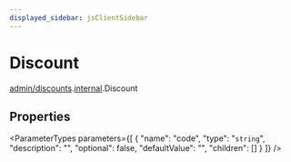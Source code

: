 ```yaml
---
displayed_sidebar: jsClientSidebar
---
```



# Discount

[admin/discounts](../../modules/admin_discounts.mdx).[internal](../../admin_discounts/modules/admin_discounts.internal.mdx).Discount

## Properties

<ParameterTypes parameters={[
  {
    "name": "code",
    "type": "`string`",
    "description": "",
    "optional": false,
    "defaultValue": "",
    "children": []
  }
]} />
